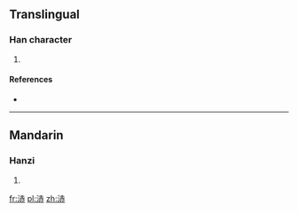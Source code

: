 ==Translingual==

===Han character===
{{Han char|rn=85|rad=水|as=07|sn=10|four=3413<sub>1</sub>|canj=水土中金 (EGLC)}}

# {{defn|Han|sort=水07}}

====References====
* {{Han ref|kx=0625.230|dkj=17512|hdz=31618.190|uh=6D7E|ud=28030|bh=D261|bd=53857}}

----

==Mandarin==

===Hanzi===
{{cmn-hanzi|pin=[[chēng]] ([[cheng1]])|wg=ch'eng<sup>1</sup>}}

# {{defn|Mandarin|sort=水07}}

[[fr:浾]]
[[pl:浾]]
[[zh:浾]]